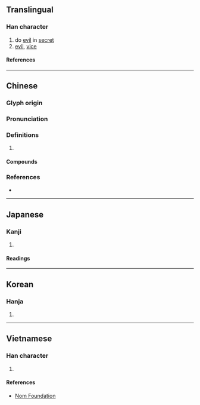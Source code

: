 {{character info/new}}
==Translingual==

===Han character===
{{Han char|rn=61|rad=心|as=11|sn=15|four=71331|canj=SRP|ids=⿱匿心}}

# do [[evil]] in [[secret]]
# [[evil]], [[vice]]

====References====
{{Han ref|kx=0399.030|dkj=11100|dj=0738.090|hdz=42333.010|uh=615D}}

----

==Chinese==
{{zh-forms}}

===Glyph origin===
{{Han etym}}

===Pronunciation===
{{zh-pron
|m=tè
|c=tik1,nik1
|mc=y
|oc=y
|cat=
}}
{{zh-attn-split}}

===Definitions===
{{zh-hanzi}}

# {{rfdef|zh}}

====Compounds====
{{zh-der|姦慝|引慝|奸慝|淑慝殊途|淫心慝行|隱慝|讒慝|苛慝}}

===References===
* {{R:yue:mfccd}}

----

==Japanese==

===Kanji===
{{ja-kanji|grade=|rs=心11}}

# {{rfdef|ja|sort=心11}}

====Readings====
{{ja-readings
|on=とく
|kun=わるい
}}

----

==Korean==

===Hanja===
{{ko-hanja|특}}

# {{rfdef|ko|sort=心11}}

----

==Vietnamese==

===Han character===
{{vi-readings|rs=心11|reading=[[nấc]], [[nức]], [[thắc]]}}

# {{rfdef|vi|sort=心11}}

====References====
* [http://nomfoundation.org/common/nom_details.php?codepoint=615d Nom Foundation]